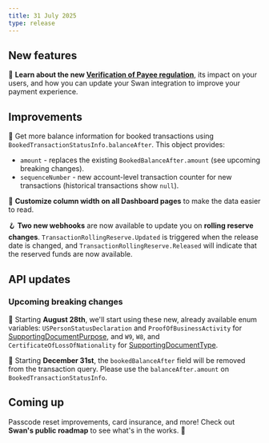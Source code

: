 ```yaml
---
title: 31 July 2025
type: release
---
```


## New features

📖 **Learn about the new [Verification of Payee regulation](/topics/payments/credit-transfers/sepa/verification-of-payee/)**, its impact on your users, and how you can update your Swan integration to improve your payment experience.

## Improvements

👥 Get more balance information for booked transactions using `BookedTransactionStatusInfo.balanceAfter`. This object provides:
- `amount` - replaces the existing `BookedBalanceAfter.amount` (see upcoming breaking changes).
- `sequenceNumber` - new account-level transaction counter for new transactions (historical transactions show `null`).

🧭 **Customize column width on all Dashboard pages** to make the data easier to read.

🪝 **Two new webhooks** are now available to update you on **rolling reserve changes**. `TransactionRollingReserve.Updated` is triggered when the release date is changed, and `TransactionRollingReserve.Released` will indicate that the reserved funds are now available.

## API updates

### Upcoming breaking changes

📄 Starting **August 28th**, we'll start using these new, already available enum variables: `USPersonStatusDeclaration` and `ProofOfBusinessActivity` for [SupportingDocumentPurpose](https://api-reference.swan.io/objects/supporting-document-purpose/), and `W9`, `W8`, and `CertificateOfLossOfNationality` for [SupportingDocumentType](https://api-reference.swan.io/enums/supporting-document-type/).

👥 Starting **December 31st**, the `bookedBalanceAfter` field will be removed from the transaction query. Please use the `balanceAfter.amount` on `BookedTransactionStatusInfo`.

## Coming up

Passcode reset improvements, card insurance, and more! Check out **Swan's public roadmap** to see what's in the works. 🚀